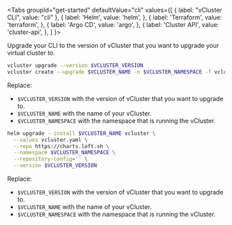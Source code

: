 

<Tabs
  groupId="get-started"
  defaultValue="cli"
  values={[
	{ label: "vCluster CLI", value: "cli" },
    { label: 'Helm', value: 'helm', },
    { label: 'Terraform', value: 'terraform', },
    { label: 'Argo CD', value: 'argo', },
    { label: 'Cluster API', value: 'cluster-api', },
  ]
}>
<TabItem value="cli">

Upgrade your CLI to the version of vCluster that you want to upgrade your virtual cluster to.

```bash
vcluster upgrade --version $VCLUSTER_VERSION
vcluster create --upgrade $VCLUSTER_NAME -n $VCLUSTER_NAMESPACE -f vcluster.yaml
```

Replace:

- `$VCLUSTER_VERSION` with the version of vCluster that you want to upgrade to.
- `$VCLUSTER_NAME` with the name of your vCluster.
- `$VCLUSTER_NAMESPACE` with the namespace that is running the vCluster.

</TabItem>
<TabItem value="helm">

```bash
helm upgrade --install $VCLUSTER_NAME vcluster \
  --values vcluster.yaml \
  --repo https://charts.loft.sh \
  --namespace $VCLUSTER_NAMESPACE \
  --repository-config='' \
  --version $VCLUSTER_VERSION
```

Replace:

- `$VCLUSTER_VERSION` with the version of vCluster that you want to upgrade to.
- `$VCLUSTER_NAME` with the name of your vCluster.
- `$VCLUSTER_NAMESPACE` with the namespace that is running the vCluster.

</TabItem>
<TabItem value="terraform">

<Flow>
  <!--<Step>

    Update the `main.tf` file.

      <CodeBlock language="hcl">{TerraformDeploy}</CodeBlock>

    Replace:
    - `$RESOURCE_NAME` with the name of the local resource that you deployed. 
    - `$VCLUSTER_NAME` with the name of your vCluster.
    - `$VCLUSTER_NAMESPACE` with the namespace that is running the vCluster.
    - `$VCLUSTER_VERSION` with the version of vCluster that you want to upgrade to.

  </Step>-->
  <Step>

    Generate a new plan.

      ```bash
      terraform plan
      ```

    Verify that the provider can access your cluster and that the proposed changes are correct.

  </Step>
  <Step>
    Upgrade your vCluster.

    ```bash
    terraform apply
    ```
  </Step>
</Flow>

</TabItem>
<TabItem value="argo">

<Flow>
  <Step>
    Update ArgoCD `Application` file to update the version that you want to upgrade to.

    ```yaml
    apiVersion: argoproj.io/v1alpha1
    kind: Application
    metadata:
      name: $VCLUSTER_NAME
      namespace: argocd
    spec:
      project: default
      source:
        chart: vcluster
        repoURL: https://charts.loft.sh
        targetRevision: $VCLUSTER_VERSION
        helm:
          releaseName: $VCLUSTER_NAME
          valueFiles:
            - vcluster.yaml
      destination:
        server: https://kubernetes.default.svc
        namespace: $VCLUSTER_NAMESPACE
    ```

    Replace:

    - `$VCLUSTER_NAME` with the name of your vCluster.
    - `$VCLUSTER_VERSION` with the version of vCluster that you want to upgrade to.
    - `$VCLUSTER_NAMESPACE` with the namespace that is running the vCluster.

  </Step>
  
  <Step>

    Commit and push this updated file to your configured ArgoCD repository.
    <p></p>
    (Optional) Commit and push an updated `vcluster.yaml` file to your configured ArgoCD repository.
      
  </Step>
  <Step>

    Synchronize your ArgoCD repository with your configured cluster.
    
  </Step>
</Flow>



</TabItem>
<TabItem value="cluster-api">

Learn more about [Cluster API Provider for vCluster](https://github.com/loft-sh/cluster-api-provider-vcluster).

<Flow>
<Step>

   Export environment variables to be used by the cluster API provider to create an updated manifest. The manifest will be applied to your Kubernetes
   cluster, which will update your vCluster with the updated configuration options.
   
   ```bash
    # Replace the vCluster variables with the values of the vCluster that you are updating
    export CLUSTER_NAME=$VCLUSTER_NAME
    export CLUSTER_NAMESPACE=$VCLUSTER_NAMESPACE
    # Since the vcluster.yaml has changed, you'll need to export it to the updated vcluster.yaml
    export VCLUSTER_YAML=$(awk '{printf "%s\\n", $0}' vcluster.yaml)
    # Set what version of vCluster that you want to update
    export CHART_VERSION=$VCLUSTER_VERSION
    ```
    
    Replace:

    - `$VCLUSTER_NAME` with the name of your running vCluster.
    - `$VCLUSTER_NAMESPACE` with the namespace that is running the vCluster.
    - `$VCLUSTER_VERSION` with the version of vCluster that you want to upgrade to.

</Step> 
<Step>
  Regenerate the manifest and apply the updated manifest.

   ```bash
    clusterctl generate cluster ${CLUSTER_NAME} \
      --infrastructure vcluster \
      --target-namespace ${CLUSTER_NAMESPACE} \
       | kubectl apply -f -
    ```

:::note Kubernetes Version
The Kubernetes version for the vCluster is not set at the CAPI provider command. It is configured the `vcluster.yaml` file based on your Kubernetes distribution.
:::

</Step>
<Step>
   Wait for vCluster to be updated by watching for the vCluster custom resource to report a `ready` status.

   ```bash
   kubectl wait --for=condition=ready vcluster -n $CLUSTER_NAMESPACE $CLUSTER_NAME --timeout=300s
   ```
</Step>
</Flow>

</TabItem>
</Tabs>

